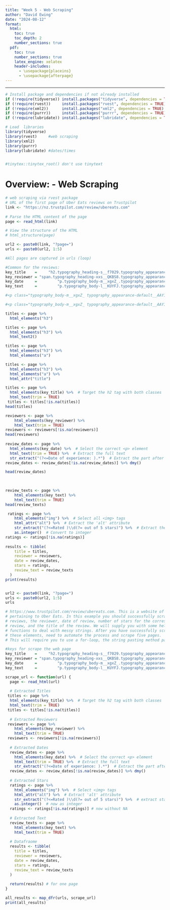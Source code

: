 ```yaml
---
title: "Week 5 - Web Scraping"
author: "David Ewing"
date: "2024-08-12"
format: 
  html:
    toc: true
    toc_depth: 2
    number_sections: true
  pdf:
    toc: true
    number_sections: true
    latex_engine: xelatex
    header-includes:
      - \usepackage{placeins}
      - \usepackage{afterpage}
---
```


------------------------------------------------------------------------

```r
# Install package and dependencies if not already installed
if (!require(tidyverse)) install.packages("tidyverse", dependencies = TRUE)
if (!require(rvest))     install.packages("rvest", dependencies = TRUE)
if (!require(xml2))      install.packages("xml2", dependencies = TRUE)
if (!require(purrr))     install.packages("purrr", dependencies = TRUE)
if (!require(lubridate)) install.packages("lubridate", dependencies = TRUE)

# Load  libraries
library(tidyverse)
library(rvest)     #web scraping
library(xml2)
library(purrr)
library(lubridate) #dates/times


#tinytex::tinytex_root() don't use tinytext 
```

# Overview: - Web Scraping

```r
# web scraping via rvest package 
# URL of the first page of Uber Eats reviews on Trustpilot
link <- "https://nz.trustpilot.com/review/ubereats.com"
         
# Parse the HTML content of the page
page <- read_html(link)

# View the structure of the HTML
# html_structure(page)

url2 <- paste0(link, "?page=")
urls <- paste0(url2, 1:5)

#All pages are captured in urls (loop)

```

```r
#Common for the reviews:
key_title    =     "h2.typography_heading-s__f7029.typography_appearance-default__AAY17"
key_reviewer = "span.typography_heading-xxs__QKBS8.typography_appearance-default__AAY17"
key_date     =         "p.typography_body-m__xgxZ_.typography_appearance-default__AAY17"
key_text     =         "p.typography_body-l__KUYFJ.typography_appearance-default__AAY17.typography_color-black__5LYEn"

#<p class="typography_body-m__xgxZ_ typography_appearance-default__AAY17" #data-service-review-date-of-experience-typography="true"><b class="typography_body-m__xgxZ_ typography_appearance-default__AAY17 #typography_weight-heavy__E1LTj" weight="heavy">Date of experience<!-- -->:</b> <!-- -->August 10, 2024</p>

#<p class="typography_body-m__xgxZ_ typography_appearance-default__AAY17" data-service-review-date-of-experience-typography="true"><b class="typography_body-m__xgxZ_ typography_appearance-default__AAY17 typography_weight-heavy__E1LTj" weight="heavy">Date of experience<!-- -->:</b> <!-- -->10 August 2024</p>

titles <- page %>% 
  html_elements("h3")

titles <- page %>% 
  html_elements("h3") %>% 
  html_text2()

titles <- page %>%
  html_elements("h3") %>%
  html_elements("a") 

titles <- page %>%
  html_elements("h3") %>%
  html_elements("a") %>%
  html_attr("title")

titles <- page %>%
  html_elements(key_title) %>%  # Target the h2 tag with both classes
  html_text(trim = TRUE)
 titles <- titles[!is.na(titles)] 
head(titles)

reviewers <- page %>%
    html_elements(key_reviewer) %>%
    html_text(trim = TRUE)
reviewers <- reviewers[!is.na(reviewers)]
head(reviewers)
  
review_dates <- page %>%
  html_elements(key_date) %>%  # Select the correct <p> element
  html_text(trim = TRUE) %>%  # Extract the full text
  str_extract("(?<=Date of experience: ).*")  # Extract the part after "Date of experience:"
review_dates <- review_dates[!is.na(review_dates)] %>% dmy()

head(review_dates)
 
 

review_texts <- page %>%
    html_elements(key_text) %>%  
    html_text(trim = TRUE)
head(review_texts)

 ratings <- page %>%
    html_elements("img") %>%  # Select all <img> tags
    html_attr("alt") %>%  # Extract the 'alt' attribute
    str_extract("(?<=Rated )\\d(?= out of 5 stars)") %>%  # Extract the numeric rating
    as.integer()  # Convert to integer 
ratings <- ratings[!is.na(ratings)]
 
results <- tibble(
    title = titles,
    reviewer = reviewers,
    date = review_dates,
    stars = ratings,
    review_text = review_texts
  ) 
print(results)


url2 <- paste0(link, "?page=")
urls <- paste0(url2, 1:5)
urls
```

```r
# https://www.trustpilot.com/review/ubereats.com. This is a website of reviews
# pertaining to Uber Eats. In this example you should successfully scrape the 
# reviews, the reviewer, date of review, number of stars for the corresponding 
# review, and the title of the review. We will supply you with some helper 
# functions to deal with messy strings. After you have successfully scraped 
# these elements, need to automate the process and scrape five pages. 
# This will require you to use a for-loop, the string pasting method paste0.

#keys for scrape the web page
key_title    =     "h2.typography_heading-s__f7029.typography_appearance-default__AAY17"
key_reviewer = "span.typography_heading-xxs__QKBS8.typography_appearance-default__AAY17"
key_date     =         "p.typography_body-m__xgxZ_.typography_appearance-default__AAY17"
key_text     =         "p.typography_body-l__KUYFJ.typography_appearance-default__AAY17.typography_color-black__5LYEn"

scrape_url <- function(url) {
  page <- read_html(url)
  
  # Extracted Titles
 titles <- page %>%
  html_elements(key_title) %>%  # Target the h2 tag with both classes
  html_text(trim = TRUE)
 titles <- titles[!is.na(titles)] 
  
  # Extracted Reviewers
 reviewers <- page %>%
    html_elements(key_reviewer) %>%
    html_text(trim = TRUE)
 reviewers <- reviewers[!is.na(reviewers)]
  
  # Extracted Dates
  review_dates <- page %>%
    html_elements(key_date) %>%  # Select the correct <p> element
    html_text(trim = TRUE) %>%  # Extract the full text
    str_extract("(?<=Date of experience: ).*")  # Extract the part after "Date of experience:"
  review_dates <- review_dates[!is.na(review_dates)] %>% dmy()
  
  # Extracted Stars
  ratings <- page %>%
    html_elements("img") %>%  # Select <img> tags
    html_attr("alt") %>%  # Extract 'alt' attribute
    str_extract("(?<=Rated )\\d(?= out of 5 stars)") %>%  # extract star num as char
    as.integer()  # now as integer 
  ratings <- ratings[!is.na(ratings)] # now without NA
  
  # Extracted Text 
  review_texts <- page %>%
    html_elements(key_text) %>%  
    html_text(trim = TRUE)
  
  # Datafraome
  results <- tibble(
    title = titles,
    reviewer = reviewers,
    date = review_dates,
    stars = ratings,
    review_text = review_texts
  )
  
  return(results) # for one page
}

all_results <- map_dfr(urls, scrape_url)
print(all_results)
```

